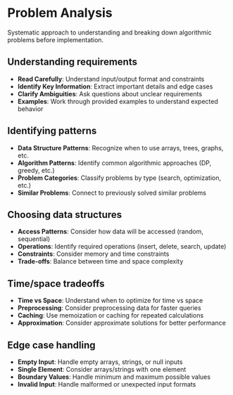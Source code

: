 # Problem Analysis

Systematic approach to understanding and breaking down algorithmic problems before implementation.

## Understanding requirements

- **Read Carefully**: Understand input/output format and constraints
- **Identify Key Information**: Extract important details and edge cases
- **Clarify Ambiguities**: Ask questions about unclear requirements
- **Examples**: Work through provided examples to understand expected behavior

## Identifying patterns

- **Data Structure Patterns**: Recognize when to use arrays, trees, graphs, etc.
- **Algorithm Patterns**: Identify common algorithmic approaches (DP, greedy, etc.)
- **Problem Categories**: Classify problems by type (search, optimization, etc.)
- **Similar Problems**: Connect to previously solved similar problems

## Choosing data structures

- **Access Patterns**: Consider how data will be accessed (random, sequential)
- **Operations**: Identify required operations (insert, delete, search, update)
- **Constraints**: Consider memory and time constraints
- **Trade-offs**: Balance between time and space complexity

## Time/space tradeoffs

- **Time vs Space**: Understand when to optimize for time vs space
- **Preprocessing**: Consider preprocessing data for faster queries
- **Caching**: Use memoization or caching for repeated calculations
- **Approximation**: Consider approximate solutions for better performance

## Edge case handling

- **Empty Input**: Handle empty arrays, strings, or null inputs
- **Single Element**: Consider arrays/strings with one element
- **Boundary Values**: Handle minimum and maximum possible values
- **Invalid Input**: Handle malformed or unexpected input formats
